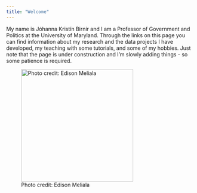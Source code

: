 ```yaml
---
title: "Welcome"
---
```


My name is Jóhanna Kristín Birnir and I am a Professor of Government and Politics at the University of Maryland. Through the links on this page you can find information about my research and the data projects I have developed, my teaching with some tutorials, and some of my hobbies.  Just note that the page is under construction and I'm slowly adding things - so some patience is required.

![Photo credit: Edison Meliala](images/jkb.jpg){width=300}